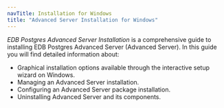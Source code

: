 ```yaml
---
navTitle: Installation for Windows
title: "Advanced Server Installation for Windows"
---
```


*EDB Postgres Advanced Server Installation* is a comprehensive guide to installing EDB Postgres Advanced Server (Advanced Server). In this guide you will find detailed information about:

-   Graphical installation options available through the interactive setup wizard on Windows.
-   Managing an Advanced Server installation.
-   Configuring an Advanced Server package installation.
-   Uninstalling Advanced Server and its components.
